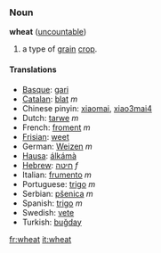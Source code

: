 ===Noun===
'''wheat''' ([[uncountable]])

# a type of [[grain]] [[crop]].

====Translations====
*[[Basque]]: [[gari]]
*[[Catalan]]: [[blat]] ''m''
*Chinese pinyin: [[xiaomai]], [[xiao3mai4]]
*Dutch: [[tarwe]] ''m''
*French: [[froment]] ''m''
*[[Frisian]]: [[weet]]
*German: [[Weizen]] ''m''
*[[Hausa]]: [[álkámà]]
*[[Hebrew]]: [[חיטה]] ''f''
*Italian: [[frumento]] ''m''
*Portuguese: [[trigo]] ''m''
*Serbian: [[pšenica]] ''m''
*Spanish: [[trigo]] ''m''
*Swedish: [[vete]]
*Turkish: [[buğday]]

[[fr:wheat]]
[[it:wheat]]